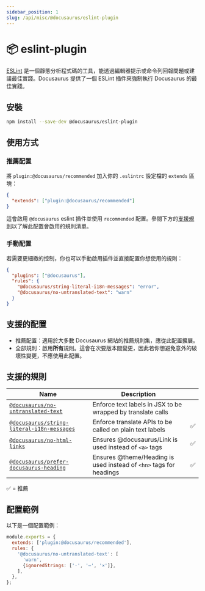 ```yaml
---
sidebar_position: 1
slug: /api/misc/@docusaurus/eslint-plugin
---
```


# 📦 eslint-plugin

[ESLint](https://eslint.org/) 是一個靜態分析程式碼的工具，能透過編輯器提示或命令列回報問題或建議最佳實踐。Docusaurus 提供了一個 ESLint 插件來強制執行 Docusaurus 的最佳實踐。

## 安裝

```bash npm2yarn
npm install --save-dev @docusaurus/eslint-plugin
```

## 使用方式

### 推薦配置

將 `plugin:@docusaurus/recommended` 加入你的 `.eslintrc` 設定檔的 `extends` 區塊：

```json title=".eslintrc"
{
  "extends": ["plugin:@docusaurus/recommended"]
}
```

這會啟用 `@docusaurus` eslint 插件並使用 `recommended` 配置。參閱下方的[支援規則](#supported-rules)以了解此配置會啟用的規則清單。

### 手動配置

若需要更細緻的控制，你也可以手動啟用插件並直接配置你想使用的規則：

```json title=".eslintrc"
{
  "plugins": ["@docusaurus"],
  "rules": {
    "@docusaurus/string-literal-i18n-messages": "error",
    "@docusaurus/no-untranslated-text": "warn"
  }
}
```

## 支援的配置

- 推薦配置：適用於大多數 Docusaurus 網站的推薦規則集，應從此配置擴展。
- 全部規則：啟用**所有**規則。這會在次要版本間變更，因此若你想避免意外的破壞性變更，不應使用此配置。

## 支援的規則

| Name | Description |  |
| --- | --- | --- |
| [`@docusaurus/no-untranslated-text`](./no-untranslated-text.mdx) | Enforce text labels in JSX to be wrapped by translate calls |  |
| [`@docusaurus/string-literal-i18n-messages`](./string-literal-i18n-messages.mdx) | Enforce translate APIs to be called on plain text labels | ✅ |
| [`@docusaurus/no-html-links`](./no-html-links.mdx) | Ensures @docusaurus/Link is used instead of `<a>` tags | ✅ |
| [`@docusaurus/prefer-docusaurus-heading`](./prefer-docusaurus-heading.mdx) | Ensures @theme/Heading is used instead of `<hn>` tags for headings | ✅ |

✅ = 推薦

## 配置範例

以下是一個配置範例：

```js title=".eslintrc.js"
module.exports = {
  extends: ['plugin:@docusaurus/recommended'],
  rules: {
    '@docusaurus/no-untranslated-text': [
      'warn',
      {ignoredStrings: ['·', '—', '×']},
    ],
  },
};
```